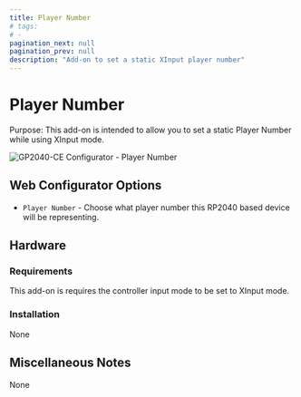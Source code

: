 ---
title: Player Number
# tags:
# -
pagination_next: null
pagination_prev: null
description: "Add-on to set a static XInput player number"
---

# Player Number

Purpose: This add-on is intended to allow you to set a static Player Number while using XInput mode.

![GP2040-CE Configurator - Player Number](../assets/images/gpc-add-ons-player-number.png)

## Web Configurator Options

- `Player Number` - Choose what player number this RP2040 based device will be representing.

## Hardware

### Requirements

This add-on is requires the controller input mode to be set to XInput mode.

### Installation

None

## Miscellaneous Notes

None
